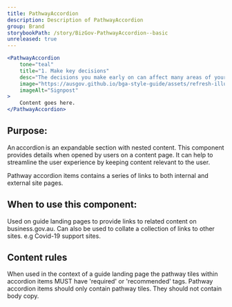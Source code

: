 ```yaml
---
title: PathwayAccordion
description: Description of PathwayAccordion
group: Brand
storybookPath: /story/BizGov-PathwayAccordion--basic
unreleased: true
---
```


```jsx live
<PathwayAccordion
	tone="teal"
	title="1. Make key decisions"
	desc="The decisions you make early on can affect many areas of your business. Including the licences you need, how much tax you pay and the volume of paperwork."
	image="https://ausgov.github.io/bga-style-guide/assets/refresh-illustrations/signpost.svg"
	imageAlt="Signpost"
>
	Content goes here.
</PathwayAccordion>
```

## Purpose:

An accordion is an expandable section with nested content. This component provides details when opened by users on a content page. It can help to streamline the user experience by keeping content relevant to the user.

Pathway accordion items contains a series of links to both internal and external site pages.

## When to use this component:

Used on guide landing pages to provide links to related content on business.gov.au.
Can also be used to collate a collection of links to other sites. e.g Covid-19 support sites.

## Content rules

When used in the context of a guide landing page the pathway tiles within accordion items MUST have 'required' or 'recommended' tags.
Pathway accordion items should only contain pathway tiles. They should not contain body copy.
